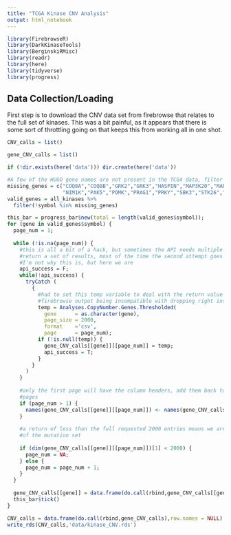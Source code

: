 ```yaml
---
title: "TCGA Kinase CNV Analysis"
output: html_notebook
---
```


```r
library(FirebrowseR)
library(DarkKinaseTools)
library(BerginskiRMisc)
library(readr)
library(here)
library(tidyverse)
library(progress)
```

## Data Collection/Loading

First step is to download the CNV data set from firebrowse that relates to the full set of kinases. This was a bit painful, as it appears that there is some sort of throttling going on that keeps this from working all in one shot.

```r
CNV_calls = list()

gene_CNV_calls = list()

if (!dir.exists(here('data'))) dir.create(here('data'))

#A few of the HUGO gene names are not present in the TCGA data, filter those out
missing_genes = c("COQ8A","COQ8B","GRK2","GRK3","HASPIN","MAP3K20","MAP3K21",
                  "NIM1K","PAK5","POMK","PRAG1","PRKY","SBK3","STK26","STKLD1")
valid_genes = all_kinases %>%
  filter(!symbol %in% missing_genes)

this_bar = progress_bar$new(total = length(valid_genes$symbol));
for (gene in valid_genes$symbol) {
  page_num = 1;
  
  while (!is.na(page_num)) {
    #this is all a bit of a hack, but sometimes the API needs multiple tries to
    #return a set of results, most of the time the second attempt goes through,
    #I'm not why this is, but here we are
    api_success = F;
    while(!api_success) {
      tryCatch (
        {
          #had to set this temp variable to deal with the return value from the
          #firebrowse output being incompatible with dropping right into a list
          temp = Analyses.CopyNumber.Genes.Thresholded(
            gene      = as.character(gene),
            page_size = 2000,
            format    ='csv',
            page      = page_num);
          if (!is.null(temp)) {
            gene_CNV_calls[[gene]][[page_num]] = temp;
            api_success = T;
          }
        }
      )
    }
    
    #only the first page will have the column headers, add them back to susequent
    #pages
    if (page_num > 1) {
      names(gene_CNV_calls[[gene]][[page_num]]) <- names(gene_CNV_calls[[gene]][[1]])
    }
    
    #a return of less than the full requested 2000 entries means we are at the end
    #of the mutation set
    
    if (dim(gene_CNV_calls[[gene]][[page_num]])[1] < 2000) {
      page_num = NA;
    } else {
      page_num = page_num + 1;
    }
  }
  
  gene_CNV_calls[[gene]] = data.frame(do.call(rbind,gene_CNV_calls[[gene]]),row.names = NULL)
  this_bar$tick()
}

CNV_calls = data.frame(do.call(rbind,gene_CNV_calls),row.names = NULL)
write_rds(CNV_calls,'data/kinase_CNV.rds')
```
